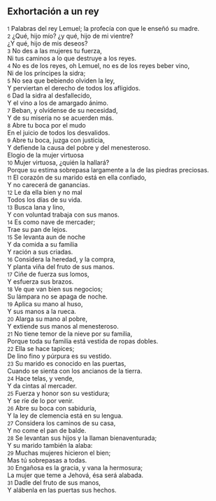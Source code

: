 == Exhortación a un rey ==

{{anchor|1}} <small>1</small> Palabras del rey Lemuel; la profecía con que le enseñó su madre.<br>
{{anchor|2}} <small>2</small> ¿Qué, hijo mío? ¿y qué, hijo de mi vientre?<br>
¿Y qué, hijo de mis deseos?<br>
{{anchor|3}} <small>3</small> No des a las mujeres tu fuerza,<br>
Ni tus caminos a lo que destruye a los reyes.<br>
{{anchor|4}} <small>4</small> No es de los reyes, oh Lemuel, no es de los reyes beber vino,<br>
Ni de los príncipes la sidra;<br>
{{anchor|5}} <small>5</small> No sea que bebiendo olviden la ley,<br>
Y perviertan el derecho de todos los afligidos.<br>
{{anchor|6}} <small>6</small> Dad la sidra al desfallecido,<br>
Y el vino a los de amargado ánimo.<br>
{{anchor|7}} <small>7</small> Beban, y olvídense de su necesidad,<br>
Y de su miseria no se acuerden más.<br>
{{anchor|8}} <small>8</small> Abre tu boca por el mudo<br>
En el juicio de todos los desvalidos.<br>
{{anchor|9}} <small>9</small> Abre tu boca, juzga con justicia,<br>
Y defiende la causa del pobre y del menesteroso.<br>
Elogio de la mujer virtuosa<br>
{{anchor|10}} <small>10</small> Mujer virtuosa, ¿quién la hallará?<br>
Porque su estima sobrepasa largamente a la de las piedras preciosas.<br>
{{anchor|11}} <small>11</small> El corazón de su marido está en ella confiado,<br>
Y no carecerá de ganancias.<br>
{{anchor|12}} <small>12</small> Le da ella bien y no mal<br>
Todos los días de su vida.<br>
{{anchor|13}} <small>13</small> Busca lana y lino,<br>
Y con voluntad trabaja con sus manos.<br>
{{anchor|14}} <small>14</small> Es como nave de mercader;<br>
Trae su pan de lejos.<br>
{{anchor|15}} <small>15</small> Se levanta aun de noche<br>
Y da comida a su familia<br>
Y ración a sus criadas.<br>
{{anchor|16}} <small>16</small> Considera la heredad, y la compra,<br>
Y planta viña del fruto de sus manos.<br>
{{anchor|17}} <small>17</small> Ciñe de fuerza sus lomos,<br>
Y esfuerza sus brazos.<br>
{{anchor|18}} <small>18</small> Ve que van bien sus negocios;<br>
Su lámpara no se apaga de noche.<br>
{{anchor|19}} <small>19</small> Aplica su mano al huso,<br>
Y sus manos a la rueca.<br>
{{anchor|20}} <small>20</small> Alarga su mano al pobre,<br>
Y extiende sus manos al menesteroso.<br>
{{anchor|21}} <small>21</small> No tiene temor de la nieve por su familia,<br>
Porque toda su familia está vestida de ropas dobles.<br>
{{anchor|22}} <small>22</small> Ella se hace tapices;<br>
De lino fino y púrpura es su vestido.<br>
{{anchor|23}} <small>23</small> Su marido es conocido en las puertas,<br>
Cuando se sienta con los ancianos de la tierra.<br>
{{anchor|24}} <small>24</small> Hace telas, y vende,<br>
Y da cintas al mercader.<br>
{{anchor|25}} <small>25</small> Fuerza y honor son su vestidura;<br>
Y se ríe de lo por venir.<br>
{{anchor|26}} <small>26</small> Abre su boca con sabiduría,<br>
Y la ley de clemencia está en su lengua.<br>
{{anchor|27}} <small>27</small> Considera los caminos de su casa,<br>
Y no come el pan de balde.<br>
{{anchor|28}} <small>28</small> Se levantan sus hijos y la llaman bienaventurada;<br>
Y su marido también la alaba:<br>
{{anchor|29}} <small>29</small> Muchas mujeres hicieron el bien;<br>
Mas tú sobrepasas a todas.<br>
{{anchor|30}} <small>30</small> Engañosa es la gracia, y vana la hermosura;<br>
La mujer que teme a Jehová, ésa será alabada.<br>
{{anchor|31}} <small>31</small> Dadle del fruto de sus manos,<br>
Y alábenla en las puertas sus hechos.<br>
